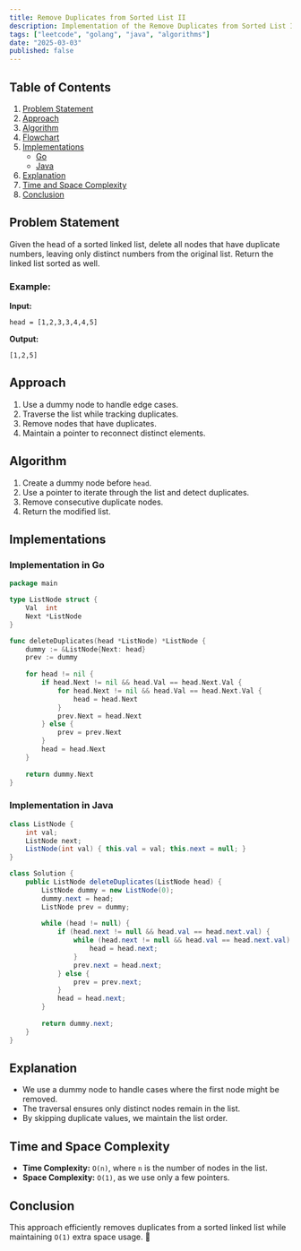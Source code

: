 ```yaml
---
title: Remove Duplicates from Sorted List II
description: Implementation of the Remove Duplicates from Sorted List II algorithm with Go and Java.
tags: ["leetcode", "golang", "java", "algorithms"]
date: "2025-03-03"
published: false
---
```


## Table of Contents

1. [Problem Statement](#problem-statement)
2. [Approach](#approach)
3. [Algorithm](#algorithm)
4. [Flowchart](#flowchart)
5. [Implementations](#implementations)
   - [Go](#implementation-in-go)
   - [Java](#implementation-in-java)
6. [Explanation](#explanation)
7. [Time and Space Complexity](#time-and-space-complexity)
8. [Conclusion](#conclusion)

## Problem Statement

Given the head of a sorted linked list, delete all nodes that have duplicate numbers, leaving only distinct numbers from the original list. Return the linked list sorted as well.

### Example:

**Input:**

```
head = [1,2,3,3,4,4,5]
```

**Output:**

```
[1,2,5]
```

## Approach

1. Use a dummy node to handle edge cases.
2. Traverse the list while tracking duplicates.
3. Remove nodes that have duplicates.
4. Maintain a pointer to reconnect distinct elements.

## Algorithm

1. Create a dummy node before `head`.
2. Use a pointer to iterate through the list and detect duplicates.
3. Remove consecutive duplicate nodes.
4. Return the modified list.

## Implementations

### Implementation in Go

```go
package main

type ListNode struct {
    Val  int
    Next *ListNode
}

func deleteDuplicates(head *ListNode) *ListNode {
    dummy := &ListNode{Next: head}
    prev := dummy
    
    for head != nil {
        if head.Next != nil && head.Val == head.Next.Val {
            for head.Next != nil && head.Val == head.Next.Val {
                head = head.Next
            }
            prev.Next = head.Next
        } else {
            prev = prev.Next
        }
        head = head.Next
    }
    
    return dummy.Next
}
```

### Implementation in Java

```java
class ListNode {
    int val;
    ListNode next;
    ListNode(int val) { this.val = val; this.next = null; }
}

class Solution {
    public ListNode deleteDuplicates(ListNode head) {
        ListNode dummy = new ListNode(0);
        dummy.next = head;
        ListNode prev = dummy;
        
        while (head != null) {
            if (head.next != null && head.val == head.next.val) {
                while (head.next != null && head.val == head.next.val) {
                    head = head.next;
                }
                prev.next = head.next;
            } else {
                prev = prev.next;
            }
            head = head.next;
        }
        
        return dummy.next;
    }
}
```

## Explanation

- We use a dummy node to handle cases where the first node might be removed.
- The traversal ensures only distinct nodes remain in the list.
- By skipping duplicate values, we maintain the list order.

## Time and Space Complexity

- **Time Complexity:** `O(n)`, where `n` is the number of nodes in the list.
- **Space Complexity:** `O(1)`, as we use only a few pointers.

## Conclusion

This approach efficiently removes duplicates from a sorted linked list while maintaining `O(1)` extra space usage. 🚀

